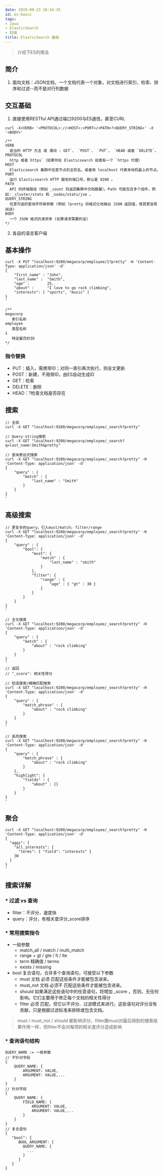 ```yaml
---
date: 2019-09-23 16:34:35
id: es-basic
tags:
- Java
- ElasticSearch
- 后端
title: ElasticSearch 基础
---
```


> 介绍下ES的用法

<!-- more -->

## 简介

1. 面向文档：JSON文档，一个文档代表一个对象，对文档进行索引、检索、排序和过滤--而不是对行列数据

## 交互基础

1. 直接使用RESTful API通过端口9200与ES通信，甚至CURL

````
curl -X<VERB> '<PROTOCOL>://<HOST>:<PORT>/<PATH>?<QUERY_STRING>' -d '<BODY>'

/**
VERB
  适当的 HTTP 方法 或 谓词 : GET`、 `POST`、 `PUT`、 `HEAD 或者 `DELETE`。
PROTOCOL
  http 或者 https`（如果你在 Elasticsearch 前面有一个 `https 代理）
HOST
  Elasticsearch 集群中任意节点的主机名，或者用 localhost 代表本地机器上的节点。
PORT
  运行 Elasticsearch HTTP 服务的端口号，默认是 9200 。
PATH
  API 的终端路径（例如 _count 将返回集群中文档数量）。Path 可能包含多个组件，例如：_cluster/stats 和 _nodes/stats/jvm 。
QUERY_STRING
  任意可选的查询字符串参数 (例如 ?pretty 将格式化地输出 JSON 返回值，使其更容易阅读)
BODY
  一个 JSON 格式的请求体 (如果请求需要的话)
*/
````

2. 各自的语言客户端

## 基本操作

````
curl -X PUT "localhost:9200/megacorp/employee/1?pretty" -H 'Content-Type: application/json' -d'
{
    "first_name" : "John",
    "last_name" :  "Smith",
    "age" :        25,
    "about" :      "I love to go rock climbing",
    "interests": [ "sports", "music" ]
}
'

/**
megacorp
   索引名称
employee
   类型名称
1
   特定雇员的ID
*/
````

### 指令替换

* PUT：插入，需携带ID；对同一索引再次执行，则全文更新
* POST：新建，不用带ID，由ES自动生成ID
* GET：检索
* DELETE：删除
* HEAD：?检查文档是否存在

## 搜索

````
// 全部
curl -X GET "localhost:9200/megacorp/employee/_search?pretty"

// Query-string搜索
curl -X GET "localhost:9200/megacorp/employee/_search?q=last_name:Smith&pretty"

// 查询表达式搜索
curl -X GET "localhost:9200/megacorp/employee/_search?pretty" -H 'Content-Type: application/json' -d'
{
    "query" : {
        "match" : {
            "last_name" : "Smith"
        }
    }
}
'
````

## 高级搜索

````
// 更复杂的query，引入must/match; filter/range
curl -X GET "localhost:9200/megacorp/employee/_search?pretty" -H 'Content-Type: application/json' -d'
{
    "query" : {
        "bool": {
            "must": {
                "match" : {
                    "last_name" : "smith" 
                }
            },
            "filter": {
                "range" : {
                    "age" : { "gt" : 30 } 
                }
            }
        }
    }
}
'

// 全文搜索
curl -X GET "localhost:9200/megacorp/employee/_search?pretty" -H 'Content-Type: application/json' -d'
{
    "query" : {
        "match" : {
            "about" : "rock climbing"
        }
    }
}
'
// 返回
// "_score": 相关性得分

// 短语搜索/精确匹配搜索
curl -X GET "localhost:9200/megacorp/employee/_search?pretty" -H 'Content-Type: application/json' -d'
{
    "query" : {
        "match_phrase" : {
            "about" : "rock climbing"
        }
    }
}
'

// 高亮搜索
curl -X GET "localhost:9200/megacorp/employee/_search?pretty" -H 'Content-Type: application/json' -d'
{
    "query" : {
        "match_phrase" : {
            "about" : "rock climbing"
        }
    },
    "highlight": {
        "fields" : {
            "about" : {}
        }
    }
}
'

````

## 聚合

````
curl -X GET "localhost:9200/megacorp/employee/_search?pretty" -H 'Content-Type: application/json' -d'
{
  "aggs": {
    "all_interests": {
      "terms": { "field": "interests" }
    }W
  }
}
'
````

## 搜索详解

### * 过滤 vs 查询

  * filter：不评分，速度快
  * query：评分，有相关度评分_score排序

### * 常用搜索指令

  * 一般参数
    * match_all / match / multi_match
    * range + gt / gte / lt / lte
    * term 精确值 / terms
    * exists / missing
  * bool 复合语句，合并多个查询语句，可接受以下参数
    * must 文档 必须 匹配这些条件才能被包含进来。
    * must_not 文档 必须不 匹配这些条件才能被包含进来。
    * should 如果满足这些语句中的任意语句，将增加 _score ，否则，无任何影响。它们主要用于修正每个文档的相关性得分
    * filter 必须 匹配，但它以不评分、过滤模式来进行。这些语句对评分没有贡献，只是根据过滤标准来排除或包含文档。

> must / must_not / should 都影响评分，filter跟must对最后得到的搜索结果作用一样，但filter不会对每项的相关度评分造成影响

### * 查询语句结构

````
QUERY_NAME := 一般参数
// 不针对字段
{
    QUERY_NAME: {
        ARGUMENT: VALUE,
        ARGUMENT: VALUE,...
    }
}
// 针对字段
{
    QUERY_NAME: {
        FIELD_NAME: {
            ARGUMENT: VALUE,
            ARGUMENT: VALUE,...
        }
    }
}
// 复合语句
{
   "bool": {
      BOOL_ARGUMENT: {
        QUERY_NAME: {
          ...
        }
      }
   }
}
````